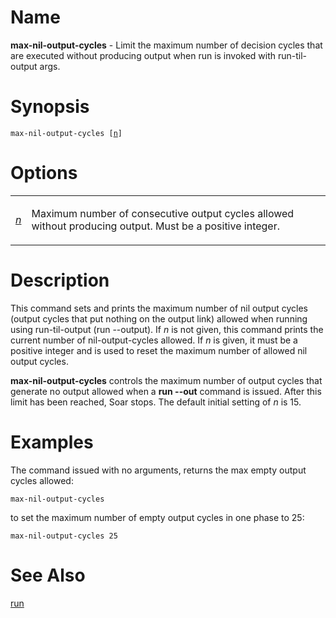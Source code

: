 = Name =
'''max-nil-output-cycles''' - Limit the maximum number of decision cycles that are executed without producing output when run is invoked with run-til-output args.

= Synopsis =
 max-nil-output-cycles [<u>n</u>]
= Options =
{| border="1" cellpadding="2"
| <u><i>n</i></u> ||  Maximum number of consecutive output cycles allowed without producing output. Must be a positive integer.
|}

= Description =
This command sets and prints the maximum number of nil output cycles (output cycles that put nothing on the output link) allowed when running using run-til-output (run --output). If ''n'' is not given, this command prints the current number of nil-output-cycles allowed. If ''n'' is given, it must be a positive integer and is used to reset the maximum number of allowed nil output cycles.

'''max-nil-output-cycles''' controls the maximum number of output cycles that generate no output allowed when a '''run --out''' command is issued. After this limit has been reached, Soar stops. The default initial setting of ''n'' is 15.

= Examples = 
The command issued with no arguments, returns the max empty output cycles allowed:

 max-nil-output-cycles 

to set the maximum number of empty output cycles  in one phase to 25:

 max-nil-output-cycles 25 

 

= See Also =

[[run]]

